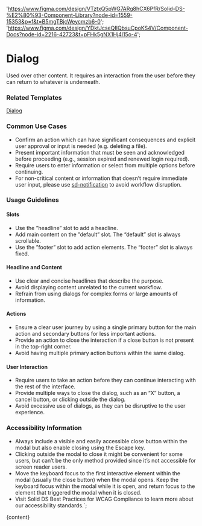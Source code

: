 

  'https://www.figma.com/design/VTztxQ5pWG7ARg8hCX6PfR/Solid-DS-%E2%80%93-Component-Library?node-id=1559-15353&p=f&t=B5mgTBjcWeycmzb6-0';
  'https://www.figma.com/design/YDktJcseQIIQbsuCpoKS4V/Component-Docs?node-id=2216-42723&t=pFHk5gNX1Hj4l15o-4';

# Dialog

Used over other content. It requires an interaction from the user before they can return to whatever is underneath.

<DefaultStory />

<DocumentationLinks storybookLink="${storybookLink}" figmaLibrary="${figmaLibrary}" figmaDocs="${figmaDocs}" />

### Related Templates

[Dialog](/?path=/docs/templates-dialog--docs)

### Common Use Cases

- Confirm an action which can have significant consequences and explicit user approval or input is needed (e.g. deleting a file).
- Present important information that must be seen and acknowledged before proceeding (e.g., session expired and renewed login required).
- Require users to enter information or select from multiple options before continuing.
- For non-critical content or information that doesn’t require immediate user input, please use [sd-notification](/?path=/docs/components-sd-notification--docs) to avoid workflow disruption.

### Usage Guidelines

#### Slots

- Use the ”headline” slot to add a headline.
- Add main content on the ”default” slot. The “default” slot is always scrollable.
- Use the ”footer” slot to add action elements. The “footer” slot is always fixed.

#### Headline and Content

- Use clear and concise headlines that describe the purpose.
- Avoid displaying content unrelated to the current workflow.
- Refrain from using dialogs for complex forms or large amounts of information.

#### Actions

- Ensure a clear user journey by using a single primary button for the main action and secondary buttons for less important actions.
- Provide an action to close the interaction if a close button is not present in the top-right corner.
- Avoid having multiple primary action buttons within the same dialog.

#### User Interaction

- Require users to take an action before they can continue interacting with the rest of the interface.
- Provide multiple ways to close the dialog, such as an “X” button, a cancel button, or clicking outside the dialog.
- Avoid excessive use of dialogs, as they can be disruptive to the user experience.

### Accessibility Information

- Always include a visible and easily accessible close button within the modal but also enable closing using the Escape key.
- Clicking outside the modal to close it might be convenient for some users, but can’t be the only method provided since it’s not accessible for screen reader users.
- Move the keyboard focus to the first interactive element within the modal (usually the close button) when the modal opens. Keep the keyboard focus within the modal while it is open, and return focus to the element that triggered the modal when it is closed.
- Visit <sd-link href="https://www.figma.com/design/YDktJcseQIIQbsuCpoKS4V/Component-Docs?node-id=10708-5011&t=Z1FxSGWkmXG5r5sw-4" target="_blank">Solid DS Best Practices for WCAG Compliance</sd-link> to learn more about our accessibility standards.`;

<Meta title="Components/sd-dialog/Overview" />

<OverviewFormatter story={DialogStories.Default}>{content}</OverviewFormatter>
